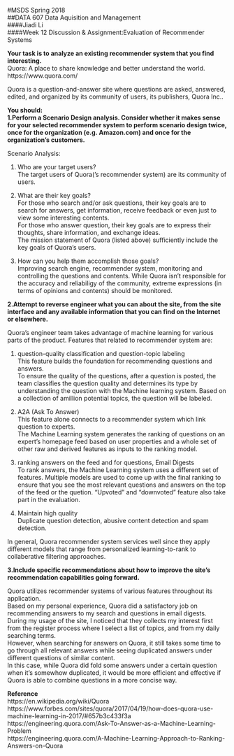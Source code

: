 #MSDS Spring 2018    
##DATA 607 Data Aquisition and Management   
####Jiadi Li   
####Week 12 Discussion & Assignment:Evaluation of Recommender Systems   

**Your task is to analyze an existing recommender system that you find interesting.  **  
Quora: A place to share knowledge and better understand the world.    
https://www.quora.com/

Quora is a question-and-answer site where questions are asked, answered, edited, and organized by its community of users, its publishers, Quora Inc..  

**You should:  **    
**1.Perform a Scenario Design analysis.  Consider whether it makes sense for your selected recommender system to perform scenario design twice, once for the organization (e.g. Amazon.com) and once for the organization's customers.**

Scenario Analysis:    

1) Who are your target users?  
The target users of Quora('s recommender system) are its community of users.  <br/>

2) What are their key goals?  
For those who search and/or ask questions, their key goals are to search for answers, get information, receive feedback or even just to view some interesting contents.     
For those who answer question, their key goals are to express their thoughts, share information, and exchange ideas.  
The mission statement of Quora (listed above) sufficiently include the key goals of Quora's users.  <br/>

3) How can you help them accomplish those goals?  
Improving search engine, recommender system, monitoring and controlling the questions and contents. While Quora isn't responsible for the accuracy and reliabiligy of the community, extreme expressions (in terms of opinions and contents) should be monitored.  <br/> 

**2.Attempt to reverse engineer what you can about the site, from the site interface and any available information that you can find on the Internet or elsewhere.**    

Quora's engineer team takes advantage of machine learning for various parts of the product. Features that related to recommender system are:  

1) question-quality classification and question-topic labeling  
This feature builds the foundation for recommending questions and answers.  
To ensure the quality of the questions, after a question is posted, the team classifies the question quality and determines its type by understanding the question with the Machine learning system. Based on a collection of amillion potential topics, the question will be labeled.  <br/>

2) A2A (Ask To Answer)  
This feature alone connects to a recommender system which link question to experts.  
The Machine Learning system generates the ranking of questions on an expert's homepage feed based on user properties and a whole set of other raw and derived features as inputs to the ranking model.  <br/>  

3) ranking answers on the feed and for questions, Email Digests     
To rank answers, the Machine Learning system uses a different set of features. Multiple models are used to come up with the final ranking to ensure that you see the most relevant questions and answers on the top of the feed or the quetion. "Upvoted" and "downvoted" feature also take part in the evaluation.  <br/>

4) Maintain high quality  
Duplicate question detection, abusive content detection and spam detection.  <br/>  

In general, Quora recommender system services well since they apply different models that range from personalized learning-to-rank to collaberative filtering approaches.  <br/> 

**3.Include specific recommendations about how to improve the site's recommendation capabilities going forward.**     

Quora utilizes recommender systems of various features throughout its application.  
Based on my personal experience, Quora did a satisfactory job on recommending answers to my search and questions in email digests.  
During my usage of the site, I noticed that they collects my interest first from the register process where I select a list of topics, and from my daily searching terms.    
However, when searching for answers on Quora, it still takes some time to go through all relevant answers while seeing duplicated answers under different questions of similar content.  
In this case, while Quora did fold some answers under a certain question when it's somewhow duplicated, it would be more efficient and effective if Quora is able to combine questions in a more concise way.  <br/>

**Reference**   
https://en.wikipedia.org/wiki/Quora  
https://www.forbes.com/sites/quora/2017/04/19/how-does-quora-use-machine-learning-in-2017/#657b3c433f3a  
https://engineering.quora.com/Ask-To-Answer-as-a-Machine-Learning-Problem  
https://engineering.quora.com/A-Machine-Learning-Approach-to-Ranking-Answers-on-Quora  

    